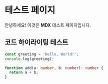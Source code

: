 # 테스트 페이지

안녕하세요! 이것은 **MDX** 테스트 페이지입니다.

## 코드 하이라이팅 테스트

```typescript showLineNumbers {1,3-5}
const greeting = 'Hello, World!';
console.log(greeting);

function add(a: number, b: number): number {
  return a + b;
}
```